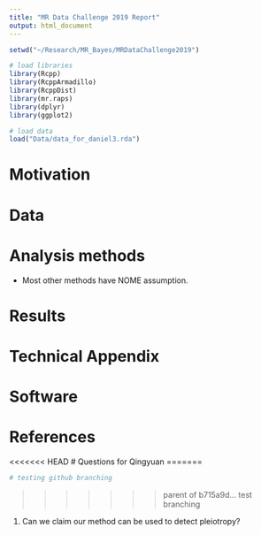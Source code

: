 ```yaml
---
title: "MR Data Challenge 2019 Report"
output: html_document
---
```



```r
setwd("~/Research/MR_Bayes/MRDataChallenge2019")

# load libraries
library(Rcpp)
library(RcppArmadillo)
library(RcppDist)
library(mr.raps)
library(dplyr)
library(ggplot2)

# load data 
load("Data/data_for_daniel3.rda")
```

# Motivation 



# Data

# Analysis methods

- Most other methods have NOME assumption.


# Results

# Technical Appendix 

# Software 

# References 

<<<<<<< HEAD
# Questions for Qingyuan
=======
```r
# testing github branching
```

>>>>>>> parent of b715a9d... test branching

1. Can we claim our method can be used to detect pleiotropy?



